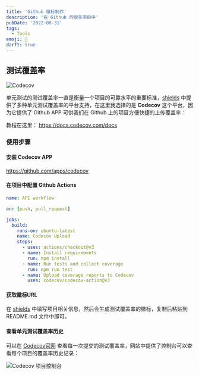 ```yaml
---
title: 'Github 徽标制作'
description: '在 Github 的很多项目中'
pubDate: '2022-08-31'
tags:
  - Tools
emoji: 🎨
darft: true
---
```


## 测试覆盖率

![Codecov](https://img.shields.io/codecov/c/github/langliu/text-color)

单元测试的测试覆盖率一直是衡量一个项目的可靠水平的重要标准，[shields](https://shields.io/category/coverage) 中提供了多种单元测试覆盖率的平台支持，在这里我选择的是 **Codecov** 这个平台，因为它提供了 Github APP 可供我们在 Github 上的项目方便快捷的上传覆盖率：

教程在这里：
https://docs.codecov.com/docs

### 使用步骤

#### 安装 Codecov APP

https://github.com/apps/codecov

#### 在项目中配置 Github Actions

```yaml
name: API workflow

on: [push, pull_request]

jobs:
  build:
    runs-on: ubuntu-latest
    name: Codecov Upload
    steps:
      - uses: actions/checkout@v3
      - name: Install requirements
        run: npm install
      - name: Run tests and collect coverage
        run: npm run test
      - name: Upload coverage reports to Codecov
        uses: codecov/codecov-action@v3
```

#### 获取徽标URL

在 [shields](https://shields.io/category/coverage) 中填写项目相关信息，然后会生成测试覆盖率的徽标，复制后粘贴到 README.md 文件中即可。

#### 查看单元测试覆盖率历史

可以在 [Codecov官网](https://app.codecov.io/) 查看每一次提交的测试覆盖率，网站中提供了控制台可以查看每个项目的覆盖率历史记录：

![Codecov 项目控制台](/codecov.jpg)